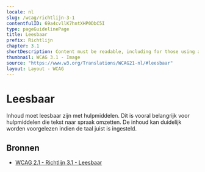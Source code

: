 ```yaml
---
locale: nl
slug: /wcag/richtlijn-3-1
contentfulID: 69a4cvllK7hntXHP0DbC5I
type: pageGuidelinePage
title: Leesbaar
prefix: Richtlijn
chapter: 3.1
shortDescription: Content must be readable, including for those using assistive technologies.
thumbnail: WCAG 3.1 - Image
source: "https://www.w3.org/Translations/WCAG21-nl/#leesbaar"
layout: Layout - WCAG
---
```


# Leesbaar

Inhoud moet leesbaar zijn met hulpmiddelen. Dit is vooral belangrijk voor hulpmiddelen die tekst naar spraak omzetten. De inhoud kan duidelijk worden voorgelezen indien de taal juist is ingesteld.

## Bronnen

- [WCAG 2.1 - Richtlijn 3.1 - Leesbaar](https://www.w3.org/Translations/WCAG21-nl/#leesbaar)
